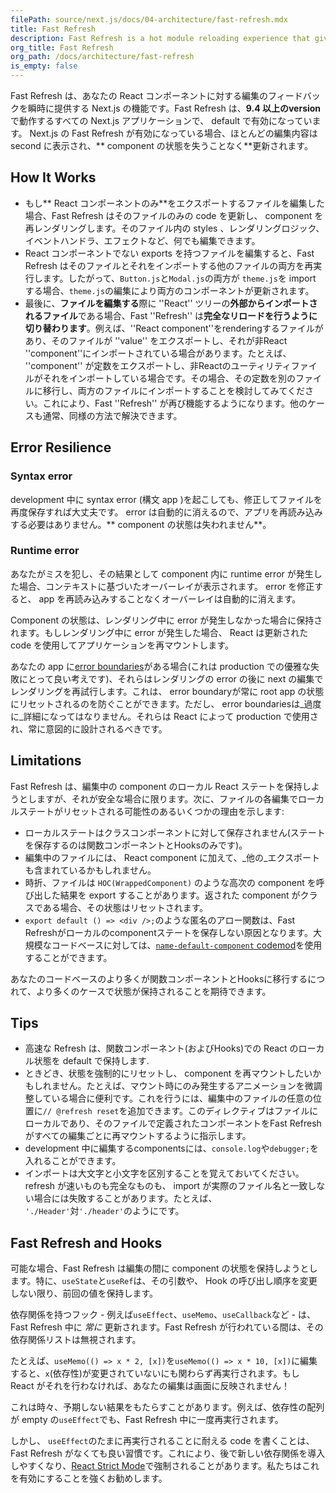 ```yaml
---
filePath: source/next.js/docs/04-architecture/fast-refresh.mdx
title: Fast Refresh
description: Fast Refresh is a hot module reloading experience that gives you instantaneous feedback on edits made to your React components.
org_title: Fast Refresh
org_path: /docs/architecture/fast-refresh
is_empty: false
---
```


Fast Refresh は、あなたの React コンポーネントに対する編集のフィードバックを瞬時に提供する Next.js の機能です。Fast Refresh は、**9.4 以上のversion**で動作するすべての Next.js アプリケーションで、 default で有効になっています。 Next.js の Fast Refresh が有効になっている場合、ほとんどの編集内容は second に表示され、** component の状態を失うことなく**更新されます。

## How It Works

- もし** React コンポーネントのみ**をエクスポートするファイルを編集した場合、Fast Refresh はそのファイルのみの code を更新し、 component を再レンダリングします。そのファイル内の styles 、レンダリングロジック、イベントハンドラ、エフェクトなど、何でも編集できます。
- React コンポーネントでない exports を持つファイルを編集すると、Fast Refresh はそのファイルとそれをインポートする他のファイルの両方を再実行します。したがって、`Button.js`と`Modal.js`の両方が `theme.js`を import する場合、`theme.js`の編集により両方のコンポーネントが更新されます。
- 最後に、**ファイルを編集する**際に ''React'' ツリーの**外部からインポートされるファイル**である場合、Fast ''Refresh'' は**完全なリロードを行うように切り替わります**。例えば、''React component''をrenderingするファイルがあり、そのファイルが ''value'' をエクスポートし、それが非React ''component''にインポートされている場合があります。たとえば、 ''component'' が定数をエクスポートし、非Reactのユーティリティファイルがそれをインポートしている場合です。その場合、その定数を別のファイルに移行し、両方のファイルにインポートすることを検討してみてください。これにより、Fast ''Refresh'' が再び機能するようになります。他のケースも通常、同様の方法で解決できます。

## Error Resilience

### Syntax error

 development 中に syntax error (構文 app )を起こしても、修正してファイルを再度保存すれば大丈夫です。 error は自動的に消えるので、アプリを再読み込みする必要はありません。** component の状態は失われません**。

### Runtime error

あなたがミスを犯し、その結果として component 内に runtime error が発生した場合、コンテキストに基づいたオーバーレイが表示されます。 error を修正すると、 app を再読み込みすることなくオーバーレイは自動的に消えます。

 Component の状態は、レンダリング中に error が発生しなかった場合に保持されます。もしレンダリング中に error が発生した場合、 React は更新された code を使用してアプリケーションを再マウントします。

あなたの app に[error boundaries](https://react.dev/reference/react/Component#catching-rendering-errors-with-an-error-boundary)がある場合(これは production での優雅な失敗にとって良い考えです)、それらはレンダリングの error の後に next の編集でレンダリングを再試行します。これは、 error boundaryが常に root app の状態にリセットされるのを防ぐことができます。ただし、 error boundariesは_過度に_詳細になってはなりません。それらは React によって production で使用され、常に意図的に設計されるべきです。

## Limitations

Fast Refresh は、編集中の component のローカル React ステートを保持しようとしますが、それが安全な場合に限ります。次に、ファイルの各編集でローカルステートがリセットされる可能性のあるいくつかの理由を示します:

- ローカルステートはクラスコンポーネントに対して保存されません(ステートを保存するのは関数コンポーネントとHooksのみです)。
- 編集中のファイルには、 React component に加えて、_他の_エクスポートも含まれているかもしれません。
- 時折、ファイルは `HOC(WrappedComponent)` のような高次の component を呼び出した結果を export することがあります。返された component がクラスである場合、その状態はリセットされます。
- `export default () => <div />;`のような匿名のアロー関数は、Fast Refreshがローカルのcomponentステートを保存しない原因となります。大規模なコードベースに対しては、[`name-default-component` codemod](/ja/javascript/next.js/v14/03-pages/01-building-your-application/10-upgrading/01-codemods#name-default-component)を使用することができます。

あなたのコードベースのより多くが関数コンポーネントとHooksに移行するにつれて、より多くのケースで状態が保持されることを期待できます。

## Tips

- 高速な Refresh は、関数コンポーネント(およびHooks)での React のローカル状態を default で保持します.
- ときどき、状態を強制的にリセットし、 component を再マウントしたいかもしれません。たとえば、マウント時にのみ発生するアニメーションを微調整している場合に便利です。これを行うには、編集中のファイルの任意の位置に`// @refresh reset`を追加できます。このディレクティブはファイルにローカルであり、そのファイルで定義されたコンポーネントをFast Refresh がすべての編集ごとに再マウントするように指示します。
- development 中に編集するcomponentsには、`console.log`や`debugger;`を入れることができます。
- インポートは大文字と小文字を区別することを覚えておいてください。 refresh が速いものも完全なものも、 import が実際のファイル名と一致しない場合には失敗することがあります。たとえば、 `'./Header'`対`'./header'`のようにです。

## Fast Refresh and Hooks

可能な場合、Fast Refresh は編集の間に component の状態を保持しようとします。特に、`useState`と`useRef`は、その引数や、 Hook の呼び出し順序を変更しない限り、前回の値を保持します。

依存関係を持つフック - 例えば`useEffect`、`useMemo`、`useCallback`など - は、Fast Refresh 中に _常に_ 更新されます。Fast Refresh が行われている間は、その依存関係リストは無視されます。

たとえば、`useMemo(() => x * 2, [x])`を`useMemo(() => x * 10, [x])`に編集すると、`x`(依存性)が変更されていないにも関わらず再実行されます。もし React がそれを行わなければ、あなたの編集は画面に反映されません！

これは時々、予期しない結果をもたらすことがあります。例えば、依存性の配列が empty の`useEffect`でも、Fast Refresh 中に一度再実行されます。

しかし、 `useEffect`のたまに再実行されることに耐える code を書くことは、Fast Refresh がなくても良い習慣です。これにより、後で新しい依存関係を導入しやすくなり、[React Strict Mode](/ja/javascript/next.js/v14/03-pages/02-api-reference/03-next-config-js/reactStrictMode)で強制されることがあります。私たちはこれを有効にすることを強くお勧めします。
